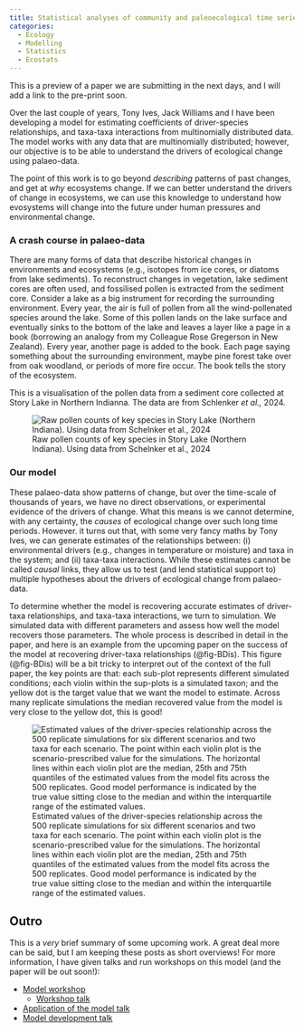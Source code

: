 ```yaml
---
title: Statistical analyses of community and paleoecological time series to identify environmental drivers and biotic interactions.
categories:
  - Ecology
  - Modelling
  - Statistics
  - Ecostats
---
```


This is a preview of a paper we are submitting in the next days, and I will add a link to the pre-print soon.

Over the last couple of years, Tony Ives, Jack Williams and I have been developing a model for estimating coefficients of driver-species relationships, and taxa-taxa interactions from multinomially distributed data. The model works with any data that are multinomially distributed; however, our objective is to be able to understand the drivers of ecological change using palaeo-data.

The point of this work is to go beyond _describing_ patterns of past changes, and get at _why_ ecosystems change. If we can better understand the drivers of change in ecosystems, we can use this knowledge to understand how evosystems will change into the future under human pressures and environmental change.


### A crash course in palaeo-data

There are many forms of data that describe historical changes in environments and ecosystems (e.g., isotopes from ice cores, or diatoms from lake sediments). To reconstruct changes in vegetation, lake sediment cores are often used, and fossilised pollen is extracted from the sediment core. Consider a lake as a big instrument for recording the surrounding environment. Every year, the air is full of pollen from all the wind-pollenated species around the lake. Some of this pollen lands on the lake surface and eventually sinks to the bottom of the lake and leaves a layer like a page in a book (borrowing an analogy from my Colleague Rose Gregerson in New Zealand). Every year, another page is added to the book. Each page saying something about the surrounding environment, maybe pine forest take over from oak woodland, or periods of more fire occur. The book tells the story of the ecosystem.

This is a visualisation of the pollen data from a sediment core collected at Story Lake in Northern Indianna. The data are from Schlenker _et al.,_ 2024.

![Raw pollen counts of key species in Story Lake (Northern Indiana). Using data from Schelnker et al., 2024](images/asena-2024-c/story-counts.png){#fig-story}

### Our model

These palaeo-data show patterns of change, but over the time-scale of thousands of years, we have no direct observations, or experimental evidence of the drivers of change. What this means is we cannot determine, with any certainty, the _causes_ of ecological change over such long time periods. However. it turns out that, with some very fancy maths by Tony Ives, we can generate estimates of the relationships between: (i) environmental drivers (e.g., changes in temperature or moisture) and taxa in the system; and (ii) taxa-taxa interactions. While these estimates cannot be called _causal_ links, they allow us to test (and lend statistical support to) multiple hypotheses about the drivers of ecological change from palaeo-data.

To determine whether the model is recovering accurate estimates of driver-taxa relationships, and taxa-taxa interactions, we turn to simulation. We simulated data with different parameters and assess how well the model recovers those parameters. The whole process is described in detail in the paper, and here is an example from the upcoming paper on the success of the model at recovering driver-taxa relationships (@fig-BDis). This figure (@fig-BDis) will be a bit tricky to interpret out of the context of the full paper, the key points are that: each sub-plot represents different simulated conditions; each violin within the sup-plots is a simulated taxon; and the yellow dot is the target value that we want the model to estimate. Across many replicate simulations the median recovered value from the model is very close to the yellow dot, this is good!

![Estimated  values of the driver-species relationship across the 500 replicate simulations for six different scenarios and two taxa for each scenario. The point within each violin plot is the scenario-prescribed value for the simulations. The horizontal lines within each violin plot are the median, 25th and 75th quantiles of the estimated values from the model fits across the 500 replicates. Good model performance is indicated by the true value sitting close to the median and within the interquartile range of the estimated values.](images/asena-2024-c/B_dis.png){#fig-BDis}

## Outro

This is a _very_ brief summary of some upcoming work. A great deal more can be said, but I am keeping these posts as short overviews! For more information, I have given talks and run workshops on this model (and the paper will be out soon!):

- [Model workshop](https://quinnasena.github.io/state-space-workhop-ESA/state-space-walkthrough.html)
  - [Workshop talk](https://quinnasena.github.io/state-space-workhop-ESA/slides/slide_deck.html#%2Ftitle-slide)
- [Application of the model talk](https://quinnasena.github.io/state-space-workhop-ESA/slides/slide_ESA_talk.html#%2Ftitle-slide)
- [Model development talk](https://quinnasena.github.io/esa-slides/slide_deck.html#%2Ftitle-slide)